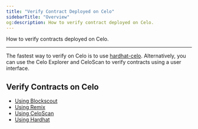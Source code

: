 ```yaml
---
title: "Verify Contract Deployed on Celo"
sidebarTitle: "Overview"
og:description: How to verify contract deployed on Celo.
---
```




How to verify contracts deployed on Celo.

---

The fastest way to verify on Celo is to use [hardhat-celo](/developer/verify/hardhat). Alternatively, you can use the Celo Explorer and CeloScan to verify contracts using a user interface.

## Verify Contracts on Celo

- [Using Blockscout](/developer/verify/blockscout)
- [Using Remix](/developer/verify/remix)
- [Using CeloScan](/developer/verify/celoscan)
- [Using Hardhat](/developer/verify/hardhat)